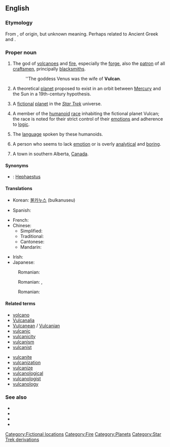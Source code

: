 {{wikipedia|dab=Vulcan}}
{{also|vulcan}}
==English==

===Etymology===
From {{etyl|la}} {{term|Vulcanus|Vulcānus|lang=la}}, of {{etyl|ett}} origin, but unknown meaning. Perhaps related to Ancient Greek {{term|πῦρ||fire|tr=pur|lang=grc}} and {{term|καίω||burn|tr=kaiō|lang=grc}}.

===Proper noun===
{{en-proper noun}}

# {{context|Roman mythology}} The god of [[volcanoes]] and [[fire]], especially the [[forge]], also the [[patron]] of all [[craftsmen]], principally [[blacksmiths]].
#: ''The goddess Venus was the wife of '''Vulcan'''.
# {{astronomy|historical}} A theoretical [[planet]] proposed to exist in an orbit between [[Mercury]] and the Sun in a 19th-century hypothesis.
# {{star trek}} A [[fictional]] [[planet]] in the ''[[w:Star Trek|Star Trek]]'' universe.
# {{star trek}} A member of the [[humanoid]] [[race]] inhabiting the fictional planet Vulcan; the race is noted for their strict control of their [[emotion]]s and adherence to [[logic]].
# {{star trek}} The [[language]] spoken by these humanoids.
# {{slang|pejorative}} A person who seems to lack [[emotion]] or is overly [[analytical]] and [[boring]].
# A town in southern Alberta, [[Canada]].

====Synonyms====
* {{italbrac|Roman mythology}}: [[Hephaestus]] {{italbrac|Greek name}}

====Translations====
{{trans-top|Roman god of fire}}
* Korean: [[불카누스]] (bulkanuseu)
{{trans-mid}}
* Spanish: {{t-|es|Vulcano}}
{{trans-bottom}}

{{trans-top|Theoretical planet}}
* French: {{t|fr|Vulcain}}
* Chinese: {{t|cmn|祝融星|sc=Hani}}
** Simplified: {{tø|hans|祝融星|sc=Hani}}
** Traditional: {{tø|hant|祝融星|sc=Hani}}
** Cantonese: {{tø|yue|祝融星|sc=Hani|xs=Cantonese}}
** Mandarin: {{t|cmn|祝融星|sc=Hani}}
{{trans-mid}}
* Irish: {{t-|ga|Bolcán|xs=Irish}}
* Japanese: {{t|ja|バルカン}}
{{trans-bottom}}

{{trans-top|fictional planet in Star Trek}}
: Romanian: {{t-|ro|Vulcan}}
{{trans-mid}}
{{trans-bottom}}

{{trans-top|member of the humanoid race inhabiting the fictional planet Vulcan}}
: Romanian: {{t|ro|vulcanian}} {{m}}, {{t|ro|vulcaniană}} {{f}}
{{trans-mid}}
{{trans-bottom}}

{{trans-top|the language spoken by these humanoids}}
: Romanian: {{t|ro|vulcaniană}}
{{trans-mid}}
{{trans-bottom}}

====Related terms====
{{top2}}
* [[volcano]]
* [[Vulcanalia]]
* [[Vulcanean]] / [[Vulcanian]]
* [[vulcanic]]
* [[vulcanicity]]
* [[vulcanism]]
* [[vulcanist]]
{{mid2}}
* [[vulcanite]]
* [[vulcanization]]
* [[vulcanize]]
* [[vulcanological]]
* [[vulcanologist]]
* [[vulcanology]]
{{bottom}}

===See also===
* {{pedialite|Vulcan (mythology)}}
* {{pedialite|Vulcan (Star Trek)}}
* {{pedialite|Vulcan (hypothetical planet)}}
* {{pedialite|Vulcan, Alberta}}

[[Category:Fictional locations]]
[[Category:Fire]]
[[Category:Planets]]
[[Category:Star Trek derivations]]